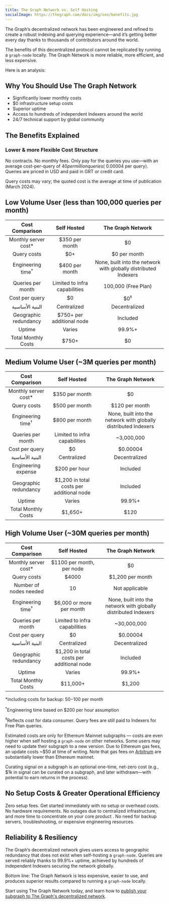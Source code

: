 ```yaml
---
title: The Graph Network vs. Self Hosting
socialImage: https://thegraph.com/docs/img/seo/benefits.jpg
---
```


The Graph’s decentralized network has been engineered and refined to create a robust indexing and querying experience—and it’s getting better every day thanks to thousands of contributors around the world.

The benefits of this decentralized protocol cannot be replicated by running a `graph-node` locally. The Graph Network is more reliable, more efficient, and less expensive.

Here is an analysis:

## Why You Should Use The Graph Network

- Significantly lower monthly costs
- $0 infrastructure setup costs
- Superior uptime
- Access to hundreds of independent Indexers around the world
- 24/7 technical support by global community

## The Benefits Explained

### Lower & more Flexible Cost Structure

No contracts. No monthly fees. Only pay for the queries you use—with an average cost-per-query of $40 per million queries (~$0.00004 per query). Queries are priced in USD and paid in GRT or credit card.

Query costs may vary; the quoted cost is the average at time of publication (March 2024).

## Low Volume User (less than 100,000 queries per month)

| Cost Comparison | Self Hosted | The Graph Network |
| :-: | :-: | :-: |
| Monthly server cost\* | $350 per month | $0 |
| Query costs | $0+ | $0 per month |
| Engineering time<sup>†</sup> | $400 per month | None, built into the network with globally distributed Indexers |
| Queries per month | Limited to infra capabilities | 100,000 (Free Plan) |
| Cost per query | $0 | $0<sup>‡</sup> |
| البنية الأساسية | Centralized | Decentralized |
| Geographic redundancy | $750+ per additional node | Included |
| Uptime | Varies | 99.9%+ |
| Total Monthly Costs | <span className="highlight-row" />$750+ | $0 |

## Medium Volume User (~3M queries per month)

| Cost Comparison | Self Hosted | The Graph Network |
| :-: | :-: | :-: |
| Monthly server cost\* | $350 per month | $0 |
| Query costs | $500 per month | $120 per month |
| Engineering time<sup>†</sup> | $800 per month | None, built into the network with globally distributed Indexers |
| Queries per month | Limited to infra capabilities | ~3,000,000 |
| Cost per query | $0 | $0.00004 |
| البنية الأساسية | Centralized | Decentralized |
| Engineering expense | $200 per hour | Included |
| Geographic redundancy | $1,200 in total costs per additional node | Included |
| Uptime | Varies | 99.9%+ |
| Total Monthly Costs | <span className="highlight-row" /> $1,650+ | $120 |

## High Volume User (~30M queries per month)

| Cost Comparison | Self Hosted | The Graph Network |
| :-: | :-: | :-: |
| Monthly server cost\* | $1100 per month, per node | $0 |
| Query costs | $4000 | $1,200 per month |
| Number of nodes needed | 10 | Not applicable |
| Engineering time<sup>†</sup> | $6,000 or more per month | None, built into the network with globally distributed Indexers |
| Queries per month | Limited to infra capabilities | ~30,000,000 |
| Cost per query | $0 | $0.00004 |
| البنية الأساسية | Centralized | Decentralized |
| Geographic redundancy | $1,200 in total costs per additional node | Included |
| Uptime | Varies | 99.9%+ |
| Total Monthly Costs | <span className="highlight-row" /> $11,000+ | $1,200 |

\*including costs for backup: $50-$100 per month

<sup>†</sup>Engineering time based on $200 per hour assumption

<sup>‡</sup>Reflects cost for data consumer. Query fees are still paid to Indexers for Free Plan queries.

Estimated costs are only for Ethereum Mainnet subgraphs — costs are even higher when self hosting a `graph-node` on other networks. Some users may need to update their subgraph to a new version. Due to Ethereum gas fees, an update costs ~$50 at time of writing. Note that gas fees on [Arbitrum](/arbitrum/arbitrum-faq) are substantially lower than Ethereum mainnet.

Curating signal on a subgraph is an optional one-time, net-zero cost (e.g., $1k in signal can be curated on a subgraph, and later withdrawn—with potential to earn returns in the process).

## No Setup Costs & Greater Operational Efficiency

Zero setup fees. Get started immediately with no setup or overhead costs. No hardware requirements. No outages due to centralized infrastructure, and more time to concentrate on your core product . No need for backup servers, troubleshooting, or expensive engineering resources.

## Reliability & Resiliency

The Graph’s decentralized network gives users access to geographic redundancy that does not exist when self-hosting a `graph-node`. Queries are served reliably thanks to 99.9%+ uptime, achieved by hundreds of independent Indexers securing the network globally.

Bottom line: The Graph Network is less expensive, easier to use, and produces superior results compared to running a `graph-node` locally.

Start using The Graph Network today, and learn how to [publish your subgraph to The Graph's decentralized network](/quick-start).
